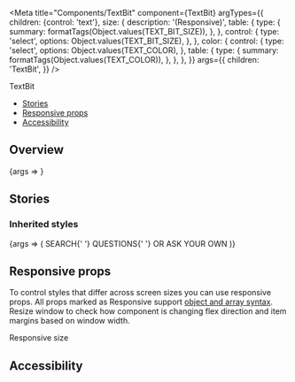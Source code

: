 
<Meta
  title="Components/TextBit"
  component={TextBit}
  argTypes={{
    children: {control: 'text'},
    size: {
      description: '(Responsive)',
      table: {
        type: {
          summary: formatTags(Object.values(TEXT_BIT_SIZE)),
        },
      },
      control: {
        type: 'select',
        options: Object.values(TEXT_BIT_SIZE),
      },
    },
    color: {
      control: {
        type: 'select',
        options: Object.values(TEXT_COLOR),
      },
      table: {
        type: {
          summary: formatTags(Object.values(TEXT_COLOR)),
        },
      },
    },
  }}
  args={{
    children: 'TextBit',
  }}
/>

<PageHeader>TextBit</PageHeader>

- [Stories](#stories)
- [Responsive props](#responsive-props)
- [Accessibility](#accessibility)

## Overview

<Canvas>
  <Story name="Default">{args => <TextBit {...args} />}</Story>
</Canvas>

<ArgsTable story="Default" />

## Stories

### Inherited styles

<Canvas>
  <Story name="Nested">
    {args => (
      <TextBit {...args} type="h2">
        SEARCH{' '}
        <TextBit inherited type="span" color="text-green-60">
          QUESTIONS{' '}
        </TextBit>
        OR ASK YOUR OWN
      </TextBit>
    )}
  </Story>
</Canvas>

## Responsive props

To control styles that differ across screen sizes you can use responsive props. All props marked as Responsive support [object and array syntax](/story/foundation-✨-responsive-props--page).
Resize window to check how component is changing flex direction and item margins based on window width.

<Canvas>
  <TextBit
    size={[
      TEXT_BIT_SIZE.SMALL,
      TEXT_BIT_SIZE.MEDIUM,
      null,
      TEXT_BIT_SIZE.LARGE,
    ]}
  >
    Responsive size
  </TextBit>
</Canvas>

## Accessibility

<TextBitA11y />
